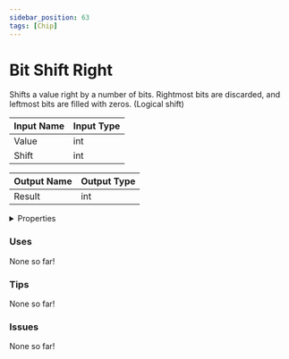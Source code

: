 ```yaml
---
sidebar_position: 63
tags: [Chip]
---
```


# Bit Shift Right

Shifts a value right by a number of bits. Rightmost bits are discarded, and leftmost bits are filled with zeros. (Logical shift)




<EsbSvg />

| Input Name | Input Type |
|-----------|-----------|
| Value | int |
| Shift | int |

| Output Name | Output Type |
|-----------|-----------|
| Result | int |


<details>
  <summary>Properties</summary>
  <div>
    <div>
    <table>
      <thead>
        <tr>
          <th>Is beta required?</th>
          <th>❌</th>
        </tr>
        <tr>
          <th>Is this chip a trolling risk?</th>
          <th>❌</th>
        </tr>
        <tr>
          <th>Chip UUID</th>
          <th>4024b483-ab3d-4fa0-b399-b3350b800081</th>
        </tr>
      </thead>
    </table>
    </div>
  </div>
</details>

### Uses

None so far!

### Tips

None so far!

### Issues

None so far!